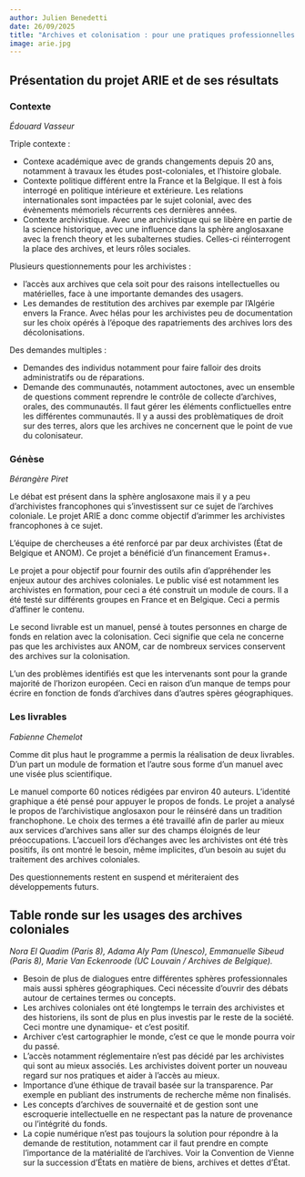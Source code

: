```yaml
---
author: Julien Benedetti
date: 26/09/2025
title: "Archives et colonisation : pour une pratiques professionnelles inclusives et équitables"
image: arie.jpg
---
```

## Présentation du projet ARIE et de ses résultats
### Contexte 
_Édouard Vasseur_

Triple contexte :

* Contexe académique avec de grands changements depuis 20 ans, notamment à travaux les études post-coloniales, et l'histoire globale.
* Contexte politique différent entre la France et la Belgique. Il est à fois interrogé en politique intérieure et extérieure. Les relations internationales sont impactées par le sujet colonial, avec des évènements mémoriels récurrents ces dernières années.
* Contexte archivistique. Avec une archivistique qui se libère en partie de la science historique, avec une influence dans la sphère anglosaxane avec la french theory et les subalternes studies. Celles-ci réinterrogent la place des archives, et leurs rôles sociales.

Plusieurs questionnements pour les archivistes : 

* l'accès aux archives que cela soit pour des raisons intellectuelles ou matérielles, face à une importante demandes des usagers.
* Les demandes de restitution des archives par exemple par l'Algérie envers la France. Avec hélas pour les archivistes peu de documentation sur les choix opérés à l'époque des rapatriements des archives lors des décolonisations.

Des demandes multiples : 

* Demandes des individus notamment pour faire falloir des droits administratifs ou de réparations.
* Demande des communautés, notamment autoctones, avec un ensemble de questions comment reprendre le contrôle de collecte d'archives, orales, des communautés. Il faut gérer les éléments conflictuelles entre les différentes communautés. Il y a aussi des problèmatiques de droit sur des terres, alors que les archives ne concernent que le point de vue du colonisateur.

### Génèse
_Bérangère Piret_

Le débat est présent dans la sphère anglosaxone mais il y a peu d'archivistes francophones qui s'investissent sur ce sujet de l'archives coloniale. Le projet ARIE a donc comme objectif d'arimmer les archivistes francophones à ce sujet.

L'équipe de chercheuses a été renforcé par par deux archivistes (État de Belgique et ANOM). Ce projet a bénéficié d'un financement Eramus+.

Le projet a pour objectif pour fournir des outils afin d'appréhender les enjeux autour des archives coloniales. Le public visé est notamment les archivistes en formation, pour ceci a été construit un module de cours. Il a été testé sur différents groupes en France et en Belgique. Ceci a permis d'affiner le contenu. 

Le second livrable est un manuel, pensé à toutes personnes en charge de fonds en relation avec la colonisation. Ceci signifie que cela ne concerne pas que les archivistes aux ANOM, car de nombreux services conservent des archives sur la colonisation. 

L'un des problèmes identifiés est que les intervenants sont pour la grande majorité de l'horizon européen. Ceci en raison d'un manque de temps pour écrire en fonction de fonds d'archives dans d'autres spères géographiques.

### Les livrables
_Fabienne Chemelot_

Comme dit plus haut le programme a permis la réalisation de deux livrables. D'un part un module de formation et l'autre sous forme d'un manuel avec une visée plus scientifique.

Le manuel comporte 60 notices rédigées par environ 40 auteurs. L'identité graphique a été pensé pour appuyer le propos de fonds. Le projet a analysé le propos de l'archivistique anglosaxon pour le réinséré dans un tradition franchophone. Le choix des termes a été travaillé afin de parler au mieux aux services d'archives sans aller sur des champs éloignés de leur préoccupations. L'accueil lors d'échanges avec les archivistes ont été très positifs, ils ont montré le besoin, même implicites, d'un besoin au sujet du traitement des archives coloniales.

Des questionnements restent en suspend et mériteraient des développements futurs. 

## Table ronde sur les usages des archives coloniales

_Nora El Quadim (Paris 8), Adama Aly Pam (Unesco), Emmanuelle Sibeud (Paris 8), Marie Van Eckenroode (UC Louvain / Archives de Belgique)._

* Besoin de plus de dialogues entre différentes sphères professionnales mais aussi sphères géographiques. Ceci nécessite d'ouvrir des débats autour de certaines termes ou concepts.
* Les archives coloniales ont été longtemps le terrain des archivistes et des historiens, ils sont de plus en plus investis par le reste de la société. Ceci montre une dynamique- et c'est positif.
* Archiver c'est cartographier le monde, c'est ce que le monde pourra voir du passé.
* L'accès notamment réglementaire n'est pas décidé par les archivistes qui sont au mieux associés. Les archivistes doivent porter un nouveau regard sur nos pratiques et aider à l'accès au mieux.
* Importance d'une éthique de travail basée sur la transparence. Par exemple en publiant des instruments de recherche même non finalisés.
* Les concepts d'archives de souvernaité et de gestion sont une escroquerie intellectuelle en ne respectant pas la nature de provenance ou l'intégrité du fonds.
* La copie numérique n'est pas toujours la solution pour répondre à la demande de restitution, notamment car il faut prendre en compte l'importance de la matérialité de l'archives. Voir la Convention de Vienne sur la succession d'États en matière de biens, archives et dettes d'État.